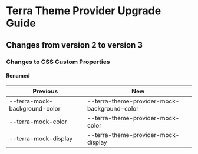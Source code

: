 

<Badge />

# Terra Theme Provider Upgrade Guide
## Changes from version 2 to version 3
### Changes to CSS Custom Properties

#### Renamed
| Previous | New |
|-|-|
| --terra-mock-background-color | --terra-theme-provider-mock-background-color |
| --terra-mock-color | --terra-theme-provider-mock-color |
| --terra-mock-display | --terra-theme-provider-mock-display |
